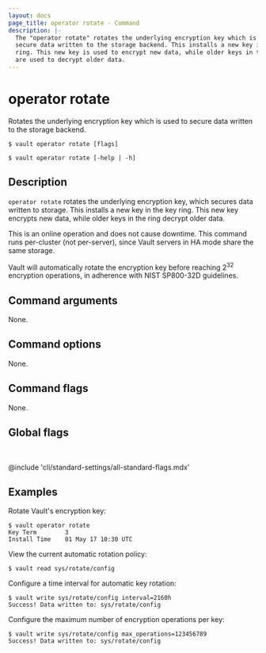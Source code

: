 ```yaml
---
layout: docs
page_title: operator rotate - Command
description: |-
  The "operator rotate" rotates the underlying encryption key which is used to
  secure data written to the storage backend. This installs a new key in the key
  ring. This new key is used to encrypt new data, while older keys in the ring
  are used to decrypt older data.
---
```


# operator rotate

Rotates the underlying encryption key which is used to secure data written
to the storage backend.

<CodeBlockConfig hideClipboard>

```shell-session
$ vault operator rotate [flags]

$ vault operator rotate [-help | -h]
```

</CodeBlockConfig>

## Description

`operator rotate` rotates the underlying encryption key, which secures data
written to storage. This installs a new key in the key ring. This new key
encrypts new data, while older keys in the ring decrypt older data.

This is an online operation and does not cause downtime. This command runs
per-cluster (not per-server), since Vault servers in HA mode share the same
storage.

Vault will automatically rotate the encryption key before reaching 2<sup>32</sup>
encryption operations, in adherence with NIST SP800-32D guidelines.

## Command arguments

None.

## Command options

None.

## Command flags

None.

## Global flags

<br />

@include 'cli/standard-settings/all-standard-flags.mdx'

## Examples

Rotate Vault's encryption key:

```shell-session
$ vault operator rotate
Key Term        3
Install Time    01 May 17 10:30 UTC
```

View the current automatic rotation policy:

```shell-session
$ vault read sys/rotate/config
```

Configure a time interval for automatic key rotation:

```shell-session
$ vault write sys/rotate/config interval=2160h
Success! Data written to: sys/rotate/config
```

Configure the maximum number of encryption operations per key:

```shell-session
$ vault write sys/rotate/config max_operations=123456789
Success! Data written to: sys/rotate/config
```